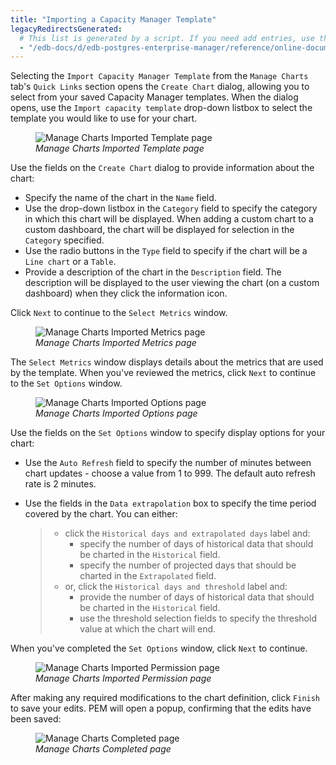 ```yaml
---
title: "Importing a Capacity Manager Template"
legacyRedirectsGenerated:
  # This list is generated by a script. If you need add entries, use the `legacyRedirects` key.
  - "/edb-docs/d/edb-postgres-enterprise-manager/reference/online-documentation/8.0/pem_manage_charts_template.html"
---
```


<div id="pem_manage_charts_template" class="registered_link"></div>

Selecting the `Import Capacity Manager Template` from the `Manage Charts` tab's `Quick Links` section opens the `Create Chart` dialog, allowing you to select from your saved Capacity Manager templates. When the dialog opens, use the `Import capacity template` drop-down listbox to select the template you would like to use for your chart.

<figure><img src="../../images/pem_manage_charts_imported_template.png" class="align-center" alt="Manage Charts Imported Template page" /><figcaption aria-hidden="true"><em>Manage Charts Imported Template page</em></figcaption></figure>

Use the fields on the `Create Chart` dialog to provide information about the chart:

-   Specify the name of the chart in the `Name` field.
-   Use the drop-down listbox in the `Category` field to specify the category in which this chart will be displayed. When adding a custom chart to a custom dashboard, the chart will be displayed for selection in the `Category` specified.
-   Use the radio buttons in the `Type` field to specify if the chart will be a `Line chart` or a `Table`.
-   Provide a description of the chart in the `Description` field. The description will be displayed to the user viewing the chart (on a custom dashboard) when they click the information icon.

Click `Next` to continue to the `Select Metrics` window.

<figure><img src="../../images/pem_manage_charts_imported_metrics.png" class="align-center" alt="Manage Charts Imported Metrics page" /><figcaption aria-hidden="true"><em>Manage Charts Imported Metrics page</em></figcaption></figure>

The `Select Metrics` window displays details about the metrics that are used by the template. When you've reviewed the metrics, click `Next` to continue to the `Set Options` window.

<figure><img src="../../images/pem_manage_charts_imported_options.png" class="align-center" alt="Manage Charts Imported Options page" /><figcaption aria-hidden="true"><em>Manage Charts Imported Options page</em></figcaption></figure>

Use the fields on the `Set Options` window to specify display options for your chart:

-   Use the `Auto Refresh` field to specify the number of minutes between chart updates - choose a value from 1 to 999. The default auto refresh rate is 2 minutes.

-   Use the fields in the `Data extrapolation` box to specify the time period covered by the chart. You can either:

    > -   click the `Historical days and extrapolated days` label and:
    >     -   specify the number of days of historical data that should be charted in the `Historical` field.
    >     -   specify the number of projected days that should be charted in the `Extrapolated` field.
    > -   or, click the `Historical days and threshold` label and:
    >     -   provide the number of days of historical data that should be charted in the `Historical` field.
    >     -   use the threshold selection fields to specify the threshold value at which the chart will end.

When you've completed the `Set Options` window, click `Next` to continue.

<figure><img src="../../images/pem_manage_charts_imported_permissions.png" class="align-center" alt="Manage Charts Imported Permission page" /><figcaption aria-hidden="true"><em>Manage Charts Imported Permission page</em></figcaption></figure>

After making any required modifications to the chart definition, click `Finish` to save your edits. PEM will open a popup, confirming that the edits have been saved:

<figure><img src="../../images/pem_manage_import_charts_completed.png" class="align-center" alt="Manage Charts Completed page" /><figcaption aria-hidden="true"><em>Manage Charts Completed page</em></figcaption></figure>
